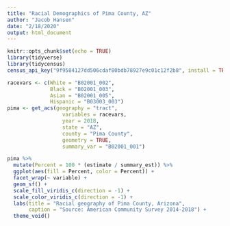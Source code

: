 ```yaml
---
title: "Racial Demographics of Pima County, AZ"
author: "Jacob Hansen"
date: "2/18/2020"
output: html_document
---
```


```r
knitr::opts_chunk$set(echo = TRUE)
library(tidyverse)
library(tidycensus)
census_api_key("9f9584127dd506cdaf80bdb78927e9c01c12f2b8", install = TRUE, overwrite = TRUE)
```

```r
racevars <- c(White = "B02001_002", 
              Black = "B02001_003", 
              Asian = "B02001_005",
              Hispanic = "B03003_003")
pima <- get_acs(geography = "tract",
                  variables = racevars, 
                  year = 2018,
                  state = "AZ",
                  county = "Pima County",
                  geometry = TRUE,
                  summary_var = "B02001_001")
```

```r
pima %>%
  mutate(Percent = 100 * (estimate / summary_est)) %>%
  ggplot(aes(fill = Percent, color = Percent)) +
  facet_wrap(~ variable) +
  geom_sf() +
  scale_fill_viridis_c(direction = -1) +
  scale_color_viridis_c(direction = -1) +
  labs(title = "Racial geography of Pima County, Arizona",
       caption = "Source: American Community Survey 2014-2018") +
  theme_void()
```

